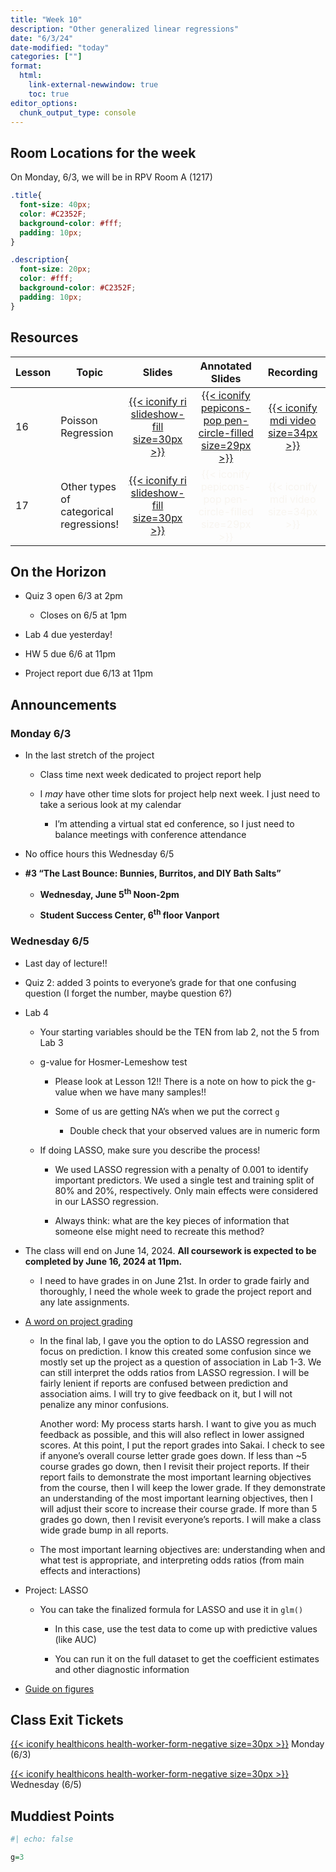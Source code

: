 ```yaml
---
title: "Week 10"
description: "Other generalized linear regressions"
date: "6/3/24"
date-modified: "today"
categories: [""]
format: 
  html:
    link-external-newwindow: true
    toc: true
editor_options: 
  chunk_output_type: console
---
```


::: callout-important
## Room Locations for the week

On Monday, 6/3, we will be in RPV Room A (1217)
:::

```css
.title{
  font-size: 40px;
  color: #C2352F;
  background-color: #fff;
  padding: 10px;
}

.description{
  font-size: 20px;
  color: #fff;
  background-color: #C2352F;
  padding: 10px;
}
```

## Resources

| Lesson | Topic                                   |                                                               Slides                                                               |                                                                   Annotated Slides                                                                    |                                                               Recording                                                                |
|--------|-----------------------------------------|:----------------------------------------------------------------------------------------------------------------------------------:|:-----------------------------------------------------------------------------------------------------------------------------------------------------:|:--------------------------------------------------------------------------------------------------------------------------------------:|
| 16     | Poisson Regression                      | [[{{< iconify ri slideshow-fill size=30px >}}](/lectures/16_Poisson_regression/16_Poisson_regression.qmd)]{style="color:#f8f5f0;"} | [[{{< iconify pepicons-pop pen-circle-filled size=29px >}}](/lectures/16_Poisson_regression/16_Poisson_regression_notes.pdf)]{style="color:#f8f5f0;"} | [[{{< iconify mdi video size=34px >}}](https://echo360.org/media/90d582c9-8cfe-42f8-a2ee-2fe4317323b1/public)]{style="color:#f8f5f0;"} |
| 17     | Other types of categorical regressions! |            [[{{< iconify ri slideshow-fill size=30px >}}](/lectures/17_Wrap_up/17_Wrap_up.qmd)]{style="color:#f8f5f0;"}            |                                  [{{< iconify pepicons-pop pen-circle-filled size=29px >}}]{style="color:#f8f5f0;"}                                   |                                     [{{< iconify mdi video size=34px >}}]{style="color:#f8f5f0;"}                                      |

## On the Horizon

-   Quiz 3 open 6/3 at 2pm

    -   Closes on 6/5 at 1pm

-   Lab 4 due yesterday!

-   HW 5 due 6/6 at 11pm

-   Project report due 6/13 at 11pm

## Announcements

### Monday 6/3

-   In the last stretch of the project

    -   Class time next week dedicated to project report help

    -   I *may* have other time slots for project help next week. I just need to take a serious look at my calendar

        -   I'm attending a virtual stat ed conference, so I just need to balance meetings with conference attendance

-   No office hours this Wednesday 6/5

-   **#3 “The Last Bounce: Bunnies, Burritos, and DIY Bath Salts”**

    -   **Wednesday, June 5^th^ Noon-2pm**

    -   **Student Success Center, 6^th^ floor Vanport**

### Wednesday 6/5

-   Last day of lecture!!

-   Quiz 2: added 3 points to everyone's grade for that one confusing question (I forget the number, maybe question 6?)

-   Lab 4

    -   Your starting variables should be the TEN from lab 2, not the 5 from Lab 3

    -   g-value for Hosmer-Lemeshow test

        -   Please look at Lesson 12!! There is a note on how to pick the g-value when we have many samples!!

        -   Some of us are getting NA's when we put the correct `g`

            -   Double check that your observed values are in numeric form

    -   If doing LASSO, make sure you describe the process!

        -   We used LASSO regression with a penalty of 0.001 to identify important predictors. We used a single test and training split of 80% and 20%, respectively. Only main effects were considered in our LASSO regression.

        -   Always think: what are the key pieces of information that someone else might need to recreate this method?

-   The class will end on June 14, 2024. **All coursework is expected to be completed by June 16, 2024 at 11pm.**

    -   I need to have grades in on June 21st. In order to grade fairly and thoroughly, I need the whole week to grade the project report and any late assignments.

-   [A word on project grading](https://nwakim.github.io/S2024_BSTA_513/project/Project_report_instructions.html#grading)

    -   In the final lab, I gave you the option to do LASSO regression and focus on prediction. I know this created some confusion since we mostly set up the project as a question of association in Lab 1-3. We can still interpret the odds ratios from LASSO regression. I will be fairly lenient if reports are confused between prediction and association aims. I will try to give feedback on it, but I will not penalize any minor confusions.

        Another word: My process starts harsh. I want to give you as much feedback as possible, and this will also reflect in lower assigned scores. At this point, I put the report grades into Sakai. I check to see if anyone's overall course letter grade goes down. If less than \~5 course grades go down, then I revisit their project reports. If their report fails to demonstrate the most important learning objectives from the course, then I will keep the lower grade. If they demonstrate an understanding of the most important learning objectives, then I will adjust their score to increase their course grade. If more than 5 grades go down, then I revisit everyone's reports. I will make a class wide grade bump in all reports.

    -   The most important learning objectives are: understanding when and what test is appropriate, and interpreting odds ratios (from main effects and interactions)

-   Project: LASSO

    -   You can take the finalized formula for LASSO and use it in `glm()`

        -   In this case, use the test data to come up with predictive values (like AUC)

        -   You can run it on the full dataset to get the coefficient estimates and other diagnostic information

-   [Guide on figures](https://nwakim.github.io/S2024_BSTA_513/project/Project_report_instructions.html#guide-on-figures)

## Class Exit Tickets

[[{{< iconify healthicons health-worker-form-negative size=30px >}}](https://forms.office.com/Pages/ResponsePage.aspx?id=V3lz4rj6fk2U9pvWr59xWFMopmPUjRtDiHLswhgacNhUMkFER0lXTDdTUzIxN1A1QkJWUUVDNkRNRC4u)]{style="color:#f8f5f0;"} Monday (6/3)

[[{{< iconify healthicons health-worker-form-negative size=30px >}}](https://forms.office.com/Pages/ResponsePage.aspx?id=V3lz4rj6fk2U9pvWr59xWFMopmPUjRtDiHLswhgacNhURFlUQUhaRURCTEJVVlBKUEc5RDhCN04zQS4u)]{style="color:#f8f5f0;"} Wednesday (6/5)

## Muddiest Points

```r
#| echo: false

g=3
```
